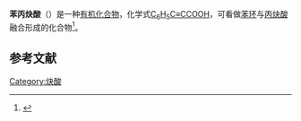 {{chembox
| Verifiedfields = changed
| Watchedfields = changed
| verifiedrevid = 464201383
| Name = Phenylpropiolic acid
| ImageFile  = phenylpropiolic acid.png
| ImageSize  = 
| ImageName  = Skeletal formula of phenylpropiolic acid
| ImageFile1 = Phenylpropiolic-acid-3D-balls.png
| ImageSize1 = 220px
| ImageName1 = Ball-and-stick model
| IUPACName  = Phenylpropynoic acid
| OtherNames = Phenylpropiolic acid
|Section1={{Chembox Identifiers
| ChemSpiderID_Ref = {{chemspidercite|correct|chemspider}}
| ChemSpiderID = 62682
| ChEBI_Ref   = {{ebicite|changed|EBI}} 
| ChEBI       = 90355
| PubChem     = 69475
| InChI = 1/C9H6O2/c10-9(11)7-6-8-4-2-1-3-5-8/h1-5H,(H,10,11)
| InChIKey    = XNERWVPQCYSMLC-UHFFFAOYAX
| StdInChI_Ref = {{stdinchicite|correct|chemspider}}
| StdInChI    = 1S/C9H6O2/c10-9(11)7-6-8-4-2-1-3-5-8/h1-5H,(H,10,11)
| StdInChIKey_Ref = {{stdinchicite|correct|chemspider}}
| StdInChIKey = XNERWVPQCYSMLC-UHFFFAOYSA-N
| CASNo_Ref   = {{cascite|changed|??}}
| CASNo       = 637-44-5
| SMILES      = O=C(C#Cc1ccccc1)O
}}
|Section2={{Chembox Properties
| Formula    = C<sub>9</sub>H<sub>6</sub>O<sub>2</sub>
| MolarMass  = 146.14 g/mol
| Density    = 
| MeltingPtC = 135 - 137
| MeltingPt_notes = 
| BoilingPt  = 
 }}
}}

'''苯丙炔酸'''（{{lang-en|Phenylpropiolic acid}}）是一种[[有机化合物|有机化合物]]，化学式[[C9H6O2|C<sub>6</sub>H<sub>5</sub>C≡CCOOH]]，可看做[[苯环|苯环]]与[[丙炔酸|丙炔酸]]融合形成的化合物<ref>{{EB1911 |wstitle=Propiolic Acid |volume=22 |page=449}}</ref>。

==参考文献==
{{Reflist}}

{{chem-stub}}
[[Category:炔酸|Category:炔酸]]